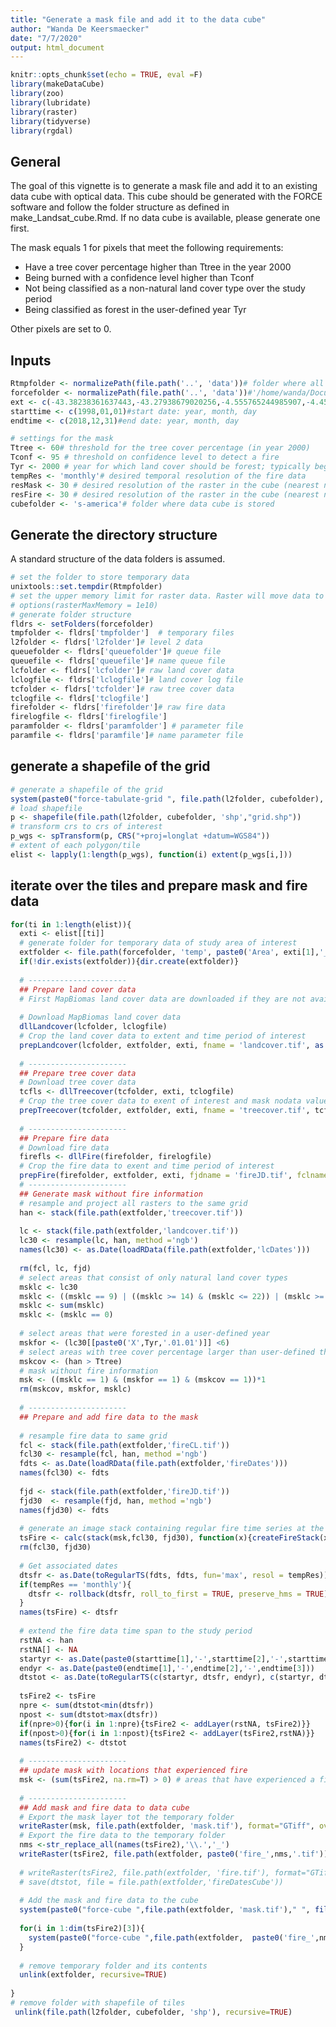 ```yaml
---
title: "Generate a mask file and add it to the data cube"
author: "Wanda De Keersmaecker"
date: "7/7/2020"
output: html_document
---
```


```r
knitr::opts_chunk$set(echo = TRUE, eval =F)
library(makeDataCube)
library(zoo)
library(lubridate)
library(raster)
library(tidyverse)
library(rgdal)
```

## General 
The goal of this vignette is to generate a mask file and add it to an existing data cube with optical data. This cube should be generated with the FORCE software and follow the folder structure as defined in make_Landsat_cube.Rmd. If no data cube is available, please generate one first. 

The mask equals 1 for pixels that meet the following requirements:

- Have a tree cover percentage higher than Ttree in the year 2000
- Being burned with a confidence level higher than Tconf
- Not being classified as a non-natural land cover type over the study period
- Being classified as forest in the user-defined year Tyr

Other pixels are set to 0.

## Inputs
```r
Rtmpfolder <- normalizePath(file.path('..', 'data'))# folder where all temporary R files should be stored Rtmpfolder <- '/project/return/Data/tempR'
forcefolder <- normalizePath(file.path('..', 'data'))#'/home/wanda/Documents/data/force_small'#file.path('..', 'data')#forcefolder <- '/home/wanda/Documents/data/force' forcefolder <- '/project/return/Data/force'
ext <- c(-43.38238361637443,-43.27938679020256,-4.555765244985907,-4.451717415449725)#extent, vector with xmin, xmax, ymin, ymax in degrees
starttime <- c(1998,01,01)#start date: year, month, day
endtime <- c(2018,12,31)#end date: year, month, day

# settings for the mask
Ttree <- 60# threshold for the tree cover percentage (in year 2000)
Tconf <- 95 # threshold on confidence level to detect a fire
Tyr <- 2000 # year for which land cover should be forest; typically beginning of disturbance monitoring period
tempRes <- 'monthly'# desired temporal resolution of the fire data
resMask <- 30 # desired resolution of the raster in the cube (nearest neighbor resampling)
resFire <- 30 # desired resolution of the raster in the cube (nearest neighbor resampling)
cubefolder <- 's-america'# folder where data cube is stored
```

## Generate the directory structure
A standard structure of the data folders is assumed. 

```r
# set the folder to store temporary data
unixtools::set.tempdir(Rtmpfolder)
# set the upper memory limit for raster data. Raster will move data to disk if it exceeds the upper limit (defaults to 100MB). 
# options(rasterMaxMemory = 1e10)
# generate folder structure
fldrs <- setFolders(forcefolder)
tmpfolder <- fldrs['tmpfolder']  # temporary files
l2folder <- fldrs['l2folder']# level 2 data
queuefolder <- fldrs['queuefolder']# queue file
queuefile <- fldrs['queuefile']# name queue file
lcfolder <- fldrs['lcfolder']# raw land cover data
lclogfile <- fldrs['lclogfile']# land cover log file
tcfolder <- fldrs['tcfolder']# raw tree cover data
tclogfile <- fldrs['tclogfile']
firefolder <- fldrs['firefolder']# raw fire data
firelogfile <- fldrs['firelogfile']
paramfolder <- fldrs['paramfolder'] # parameter file
paramfile <- fldrs['paramfile']# name parameter file
```

## generate a shapefile of the grid

```r
# generate a shapefile of the grid
system(paste0("force-tabulate-grid ", file.path(l2folder, cubefolder), " ", ext[3]," ", ext[4]," ", ext[1]," ", ext[2], " shp"), intern = TRUE, ignore.stderr = TRUE)
# load shapefile
p <- shapefile(file.path(l2folder, cubefolder, 'shp',"grid.shp"))
# transform crs to crs of interest
p_wgs <- spTransform(p, CRS("+proj=longlat +datum=WGS84"))
# extent of each polygon/tile
elist <- lapply(1:length(p_wgs), function(i) extent(p_wgs[i,]))
```

## iterate over the tiles and prepare mask and fire data
```r
for(ti in 1:length(elist)){
  exti <- elist[[ti]]
  # generate folder for temporary data of study area of interest
  extfolder <- file.path(forcefolder, 'temp', paste0('Area', exti[1],'_', exti[2],'_', exti[3],'_', exti[4]))
  if(!dir.exists(extfolder)){dir.create(extfolder)}
  
  # ----------------------
  ## Prepare land cover data
  # First MapBiomas land cover data are downloaded if they are not available yet. Then the land cover data are cropped to the extent of the study area, and the study period of interest. Currently, MapBiomas data are only available for the years 1985 - 2018.
  
  # Download MapBiomas land cover data
  dllLandcover(lcfolder, lclogfile)
  # Crop the land cover data to extent and time period of interest 
  prepLandcover(lcfolder, extfolder, exti, fname = 'landcover.tif', as.Date(paste0(starttime[1],'-',starttime[2],'-',starttime[3])), as.Date(paste0(endtime[1],'-',endtime[2],'-',endtime[3])))
  
  # ----------------------
  ## Prepare tree cover data
  # Download tree cover data
  tcfls <- dllTreecover(tcfolder, exti, tclogfile)
  # Crop the tree cover data to exent of interest and mask nodata values
  prepTreecover(tcfolder, extfolder, exti, fname = 'treecover.tif', tcfls$hanfiles, tcfls$hanmaskfiles)
  
  # ----------------------
  ## Prepare fire data
  # Download fire data
  firefls <- dllFire(firefolder, firelogfile)
  # Crop the fire data to exent and time period of interest 
  prepFire(firefolder, extfolder, exti, fjdname = 'fireJD.tif', fclname = 'fireCL.tif', as.Date(paste0(starttime[1],'-',starttime[2],'-',starttime[3])), as.Date(paste0(endtime[1],'-',endtime[2],'-',endtime[3])), firefls$fireclfiles, firefls$firejdfiles)
  # ----------------------
  ## Generate mask without fire information
  # resample and project all rasters to the same grid
  han <- stack(file.path(extfolder,'treecover.tif'))
  
  lc <- stack(file.path(extfolder,'landcover.tif'))
  lc30 <- resample(lc, han, method ='ngb')
  names(lc30) <- as.Date(loadRData(file.path(extfolder,'lcDates')))
  
  rm(fcl, lc, fjd)
  # select areas that consist of only natural land cover types
  msklc <- lc30
  msklc <- ((msklc == 9) | ((msklc >= 14) & (msklc <= 22)) | (msklc >= 24))
  msklc <- sum(msklc)
  msklc <- (msklc == 0)
  
  # select areas that were forested in a user-defined year
  mskfor <- (lc30[[paste0('X',Tyr,'.01.01')]] <6)
  # select areas with tree cover percentage larger than user-defined threshold in 2000
  mskcov <- (han > Ttree)
  # mask without fire information
  msk <- ((msklc == 1) & (mskfor == 1) & (mskcov == 1))*1
  rm(mskcov, mskfor, msklc)
  
  # ----------------------
  ## Prepare and add fire data to the mask
  
  # resample fire data to same grid
  fcl <- stack(file.path(extfolder,'fireCL.tif'))
  fcl30 <- resample(fcl, han, method ='ngb')
  fdts <- as.Date(loadRData(file.path(extfolder,'fireDates')))
  names(fcl30) <- fdts
  
  fjd <- stack(file.path(extfolder,'fireJD.tif'))
  fjd30  <- resample(fjd, han, method ='ngb')
  names(fjd30) <- fdts
  
  # generate an image stack containing regular fire time series at the predefined temporal resolution with value 1 if a fire occured and 0 if no fire occured
  tsFire <- calc(stack(msk,fcl30, fjd30), function(x){createFireStack(x, dts = fdts, resol = tempRes, thres = Tconf)})
  rm(fcl30, fjd30)
  
  # Get associated dates
  dtsfr <- as.Date(toRegularTS(fdts, fdts, fun='max', resol = tempRes))
  if(tempRes == 'monthly'){
    dtsfr <- rollback(dtsfr, roll_to_first = TRUE, preserve_hms = TRUE)
  }
  names(tsFire) <- dtsfr
  
  # extend the fire data time span to the study period
  rstNA <- han
  rstNA[] <- NA
  startyr <- as.Date(paste0(starttime[1],'-',starttime[2],'-',starttime[3])) 
  endyr <- as.Date(paste0(endtime[1],'-',endtime[2],'-',endtime[3]))
  dtstot <- as.Date(toRegularTS(c(startyr, dtsfr, endyr), c(startyr, dtsfr, endyr), fun='max', resol = tempRes))
  
  tsFire2 <- tsFire
  npre <- sum(dtstot<min(dtsfr))
  npost <- sum(dtstot>max(dtsfr))
  if(npre>0){for(i in 1:npre){tsFire2 <- addLayer(rstNA, tsFire2)}}
  if(npost>0){for(i in 1:npost){tsFire2 <- addLayer(tsFire2,rstNA)}}
  names(tsFire2) <- dtstot
  
  # ----------------------
  ## update mask with locations that experienced fire
  msk <- (sum(tsFire2, na.rm=T) > 0) # areas that have experienced a fire get the value 1, other areas the value 0
  
  # ----------------------
  ## Add mask and fire data to data cube
  # Export the mask layer tot the temporary folder
  writeRaster(msk, file.path(extfolder, 'mask.tif'), format="GTiff", overwrite=TRUE)
  # Export the fire data to the temporary folder
  nms <-str_replace_all(names(tsFire2),'\\.','_')
  writeRaster(tsFire2, file.path(extfolder, paste0('fire_',nms,'.tif')), bylayer=TRUE, format="GTiff", overwrite=TRUE)
  
  # writeRaster(tsFire2, file.path(extfolder, 'fire.tif'), format="GTiff", overwrite=TRUE)
  # save(dtstot, file = file.path(extfolder,'fireDatesCube'))
  
  # Add the mask and fire data to the cube
  system(paste0("force-cube ",file.path(extfolder, 'mask.tif')," ", file.path(l2folder, cubefolder)," near ", resMask), intern = TRUE, ignore.stderr = TRUE)
  
  for(i in 1:dim(tsFire2)[3]){
    system(paste0("force-cube ",file.path(extfolder,  paste0('fire_',nms[i],'.tif'))," ", file.path(l2folder, cubefolder)," near ", resFire), intern = TRUE, ignore.stderr = TRUE)
  }
  
  # remove temporary folder and its contents
  unlink(extfolder, recursive=TRUE)
  
}
# remove folder with shapefile of tiles
 unlink(file.path(l2folder, cubefolder, 'shp'), recursive=TRUE)
```


<!-- ## Prepare land cover data -->
<!-- First MapBiomas land cover data are downloaded if they are not available yet. Then the land cover data are cropped to the extent of the study area, and the study period of interest. Currently, MapBiomas data are only available for the years 1985 - 2018. -->

<!-- ```{r} -->
<!-- # Download MapBiomas land cover data -->
<!-- dllLandcover(lcfolder, lclogfile) -->
<!-- # Crop the land cover data to extent and time period of interest  -->
<!-- prepLandcover(lcfolder, extfolder, ext, fname = 'landcover.tif', as.Date(paste0(starttime[1],'-',starttime[2],'-',starttime[3])), as.Date(paste0(endtime[1],'-',endtime[2],'-',endtime[3]))) -->

<!-- ``` -->

<!-- ## Prepare tree cover data -->
<!-- ```{r} -->
<!-- # Download tree cover data -->
<!-- tcfls <- dllTreecover(tcfolder, ext, tclogfile) -->
<!-- # Crop the tree cover data to exent of interest and mask nodata values -->
<!-- prepTreecover(tcfolder, extfolder, ext, fname = 'treecover.tif', tcfls$hanfiles, tcfls$hanmaskfiles) -->
<!-- ``` -->

<!-- ## Prepare fire data -->
<!-- ```{r} -->
<!-- # Download fire data -->
<!-- firefls <- dllFire(firefolder, firelogfile) -->
<!-- # Crop the fire data to exent and time period of interest  -->
<!-- prepFire(firefolder, extfolder, ext, fjdname = 'fireJD.tif', fclname = 'fireCL.tif', as.Date(paste0(starttime[1],'-',starttime[2],'-',starttime[3])), as.Date(paste0(endtime[1],'-',endtime[2],'-',endtime[3])), firefls$fireclfiles, firefls$firejdfiles) -->
<!-- ``` -->

<!-- ## Generate mask without fire information -->
<!-- ```{r} -->
<!-- library(raster) -->
<!-- # resample and project all rasters to the same grid -->
<!-- han <- stack(file.path(extfolder,'treecover.tif')) -->

<!-- lc <- stack(file.path(extfolder,'landcover.tif')) -->
<!-- lc30 <- resample(lc, han, method ='ngb') -->
<!-- names(lc30) <- as.Date(loadRData(file.path(extfolder,'lcDates'))) -->

<!-- rm(fcl, lc, fjd) -->
<!-- # select areas that consist of only natural land cover types -->
<!-- msklc <- lc30 -->
<!-- msklc <- ((msklc == 9) | ((msklc >= 14) & (msklc <= 22)) | (msklc >= 24)) -->
<!-- msklc <- sum(msklc) -->
<!-- msklc <- (msklc == 0) -->

<!-- # select areas that were forested in a user-defined year -->
<!-- mskfor <- (lc30[[paste0('X',Tyr,'.01.01')]] <6) -->
<!-- # select areas with tree cover percentage larger than user-defined threshold in 2000 -->
<!-- mskcov <- (han > Ttree) -->
<!-- # mask without fire information -->
<!-- msk <- ((msklc == 1) & (mskfor == 1) & (mskcov == 1))*1 -->
<!-- rm(mskcov, mskfor, msklc) -->
<!-- ``` -->

<!-- ## Prepare and add fire data to the mask -->
<!-- ```{r} -->
<!-- # resample fire data to same grid -->
<!-- fcl <- stack(file.path(extfolder,'fireCL.tif')) -->
<!-- fcl30 <- resample(fcl, han, method ='ngb') -->
<!-- fdts <- as.Date(loadRData(file.path(extfolder,'fireDates'))) -->
<!-- names(fcl30) <- fdts -->

<!-- fjd <- stack(file.path(extfolder,'fireJD.tif')) -->
<!-- fjd30  <- resample(fjd, han, method ='ngb') -->
<!-- names(fjd30) <- fdts -->

<!-- # generate an image stack containing regular fire time series at the predefined temporal resolution with value 1 if a fire occured and 0 if no fire occured -->
<!-- tsFire <- calc(stack(msk,fcl30, fjd30), function(x){createFireStack(x, dts = fdts, resol = tempRes, thres = Tconf)}) -->
<!-- rm(fcl30, fjd30) -->

<!-- # Get associated dates -->
<!-- dtsfr <- as.Date(toRegularTS(fdts, fdts, fun='max', resol = tempRes)) -->
<!-- if(tempRes == 'monthly'){ -->
<!--   dtsfr <- rollback(dtsfr, roll_to_first = TRUE, preserve_hms = TRUE) -->
<!-- } -->
<!-- names(tsFire) <- dtsfr -->

<!-- # extend the fire data time span to the study period -->
<!-- rstNA <- han -->
<!-- rstNA[] <- NA -->
<!-- startyr <- as.Date(paste0(starttime[1],'-',starttime[2],'-',starttime[3]))  -->
<!-- endyr <- as.Date(paste0(endtime[1],'-',endtime[2],'-',endtime[3])) -->
<!-- dtstot <- as.Date(toRegularTS(c(startyr, dtsfr, endyr), c(startyr, dtsfr, endyr), fun='max', resol = tempRes)) -->

<!-- tsFire2 <- tsFire -->
<!-- npre <- sum(dtstot<min(dtsfr)) -->
<!-- npost <- sum(dtstot>max(dtsfr)) -->
<!-- if(npre>0){for(i in 1:npre){tsFire2 <- addLayer(rstNA, tsFire2)}} -->
<!-- if(npost>0){for(i in 1:npost){tsFire2 <- addLayer(tsFire2,rstNA)}} -->
<!-- names(tsFire2) <- dtstot -->

<!-- # # update mask with locations that experienced fire -->
<!-- msk <- (sum(tsFire2, na.rm=T) > 0) # areas that have experienced a fire get the value 1, other areas the value 0 -->

<!-- ``` -->

<!-- ## Plot mask -->
<!-- ```{r} -->
<!-- # plot the mask -->
<!-- plot(msk) -->

<!-- ``` -->

<!-- ## Add mask and fire data to data cube -->
<!-- ```{r} -->
<!-- # Export the mask layer tot the temporary folder -->
<!-- writeRaster(msk, file.path(extfolder, 'mask.tif'), format="GTiff", overwrite=TRUE) -->
<!-- # Export the fire data to the temporary folder -->
<!-- nms <-str_replace_all(names(tsFire2),'\\.','_') -->
<!-- writeRaster(tsFire2, file.path(extfolder, paste0('fire_',nms,'.tif')), bylayer=TRUE, format="GTiff", overwrite=TRUE) -->

<!-- # writeRaster(tsFire2, file.path(extfolder, 'fire.tif'), format="GTiff", overwrite=TRUE) -->
<!-- # save(dtstot, file = file.path(extfolder,'fireDatesCube')) -->

<!-- # Add the mask and fire data to the cube -->
<!-- system(paste0("force-cube ",file.path(extfolder, 'mask.tif')," ", file.path(l2folder, cubefolder)," near ", resMask), intern = TRUE, ignore.stderr = TRUE) -->

<!-- for(i in 1:dim(tsFire2)[3]){ -->
<!--   system(paste0("force-cube ",file.path(extfolder,  paste0('fire_',nms[i],'.tif'))," ", file.path(l2folder, cubefolder)," near ", resFire), intern = TRUE, ignore.stderr = TRUE) -->
<!-- } -->

<!-- # remove temporary folder and its contents -->
<!-- unlink(extfolder, recursive=TRUE) -->
<!-- ``` -->


















